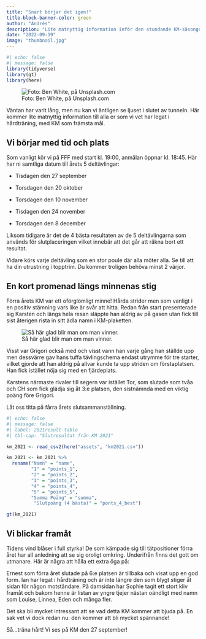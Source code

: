 ```yaml
---
title: "Snart börjar det igen!"
title-block-banner-color: green
author: "Andrés"
description: "Lite matnyttig information inför den stundande KM-säsongen"
date: "2022-09-19"
image: "thumbnail.jpg"
---
```


```r
#| echo: false
#| message: false
library(tidyverse)
library(gt)
library(here)
```

::: column-page
![Foto: Ben White, på Unsplash.com](thumbnail.jpg)
:::

Väntan har varit lång, men nu kan vi äntligen se ljuset i slutet av tunneln. Här kommer lite matnyttig information till alla er som vi vet har legat i hårdträning, med KM som främsta mål.

## Vi börjar med tid och plats

Som vanligt kör vi på FFF med start kl. 19:00, anmälan öppnar kl. 18:45. Här har ni samtliga datum till årets 5 deltävlingar:

-   Tisdagen den 27 september

-   Torsdagen den 20 oktober

-   Torsdagen den 10 november

-   Tisdagen den 24 november

-   Torsdagen den 8 december

Liksom tidigare är det de 4 bästa resultaten av de 5 deltävlingarna som används för slutplaceringen vilket innebär att det går att räkna bort ett resultat.

Vidare körs varje deltävling som en stor poule där alla möter alla. Se till att ha din utrustning i topptrim. Du kommer troligen behöva minst 2 värjor.

## En kort promenad längs minnenas stig

Förra årets KM var ett oförglömligt minne! Hårda strider men som vanligt i en positiv stämning vars like är svår att hitta. Redan från start presenterade sig Karsten och längs hela resan släppte han aldrig av på gasen utan fick till sist återigen rista in sitt ädla namn i KM-plaketten.

![Så här glad blir man om man vinner.](karsten_seger.jpg){fig-alt="Karsten KM-vinnare 2021"}

Visst var Grigori också med och visst vann han varje gång han ställde upp men dessvärre gav hans tuffa tävlingschema endast utrymme för tre starter, vilket gjorde att han aldrig på allvar kunde ta upp striden om förstaplatsen. Han fick istället nöja sig med en fjärdeplats.

Karstens närmaste rivaler till segern var istället Tor, som slutade som tvåa och CH som fick glädja sig åt 3:e platsen, den sistnämnda med en viktig poäng före Grigori.

Låt oss titta på fårra årets slutsammanställning.

```r
#| echo: false
#| message: false
#| label: 2021result-table
#| tbl-cap: "Slutresultat från KM 2021"

km_2021 <- read_csv2(here("assets", "km2021.csv"))

km_2021 <- km_2021 %>% 
  rename("Namn" = "name", 
         "1" = "points_1", 
         "2" = "points_2",
         "3" = "points_3",
         "4" = "points_4",
         "5" = "points_5",
         "Summa Poäng" = "summa",
          "Slutpoäng (4 bästa)" = "ponts_4_best")

gt(km_2021)
```

## Vi blickar framåt

Tidens vind blåser i full styrka! De som kämpade sig till tätpositioner förra året har all anledning att se sig oroligt omkring. Underifrån finns det gott om utmanare. Här är några att hålla ett extra öga på:

Ernest som förra året slutade på 6:e platsen är tillbaka och visat upp en god form. Ian har legat i hårdträning och är inte längre den som blygt stiger åt sidan för någon motståndare. På damsidan har Sophie tagit ett stort kliv framåt och bakom henne är listan av yngre tjejer nästan oändligt med namn som Louise, Linnea, Eden och många fler.

Det ska bli mycket intressant att se vad detta KM kommer att bjuda på. En sak vet vi dock redan nu: den kommer att bli mycket spännande!

Så...träna hårt! Vi ses på KM den 27 september!
